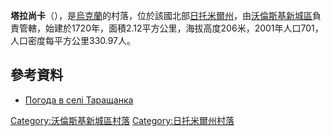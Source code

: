 {{coord|50|38|45|N|27|30|54|E|scale:30000|display=title}}

'''塔拉尚卡'''（{{lang-uk|Таращанка}}），是[[烏克蘭|烏克蘭]]的村落，位於該國北部[[日托米爾州|日托米爾州]]，由[[沃倫斯基新城區|沃倫斯基新城區]]負責管轄，始建於1720年，面積2.12平方公里，海拔高度206米，2001年人口701，人口密度每平方公里330.97人。

==參考資料==
* [http://weather.in.ua/ua/zhitomirskaja/25862 Погода в селі Таращанка] {{Wayback|url=http://weather.in.ua/ua/zhitomirskaja/25862 |date=20160305220310 }}

{{DEFAULTSORT:Таращанка}}
[[Category:沃倫斯基新城區村落|Category:沃倫斯基新城區村落]]
[[Category:日托米爾州村落|Category:日托米爾州村落]]


{{Zhytomyr-geo-stub}}